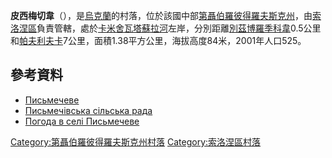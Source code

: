 {{coord|48|7|15|N|34|37|24|E|scale:30000_region:UA|display=title}}

'''皮西梅切韋'''（{{lang-uk|Письмечеве}}），是[[烏克蘭|烏克蘭]]的村落，位於該國中部[[第聶伯羅彼得羅夫斯克州|第聶伯羅彼得羅夫斯克州]]，由[[索洛涅區|索洛涅區]]負責管轄，處於[[卡米舍瓦塔蘇拉河|卡米舍瓦塔蘇拉河]]左岸，分別距離[[別茲博羅季科韋|別茲博羅季科韋]]0.5公里和[[帕夫利夫卡_(索洛涅區)|帕夫利夫卡]]7公里，面積1.38平方公里，海拔高度84米，2001年人口525。

==參考資料==
* [http://gska2.rada.gov.ua/pls/z7502/A005?rdat1=06.12.2007&rf7571=6485 Письмечеве]{{Dead link|date=2018年6月 |bot=InternetArchiveBot |fix-attempted=no }}
* [http://www.solon-rn.dp.gov.ua/OBLADM/solon_rda.nsf/a57ed39423da8150c2257424002d84e8/446ab9fba4217fc2c225763e006d2c8f?OpenDocument Письмечівська сільська рада] {{Wayback|url=http://www.solon-rn.dp.gov.ua/OBLADM/solon_rda.nsf/a57ed39423da8150c2257424002d84e8/446ab9fba4217fc2c225763e006d2c8f?OpenDocument |date=20150404161141 }}
* [http://weather.in.ua/ua/dnepropetrovskaja/20426 Погода в селі Письмечеве] {{Wayback|url=http://weather.in.ua/ua/dnepropetrovskaja/20426 |date=20160607140316 }}

{{DEFAULTSORT:Письмечеве}}
[[Category:第聶伯羅彼得羅夫斯克州村落|Category:第聶伯羅彼得羅夫斯克州村落]]
[[Category:索洛涅區村落|Category:索洛涅區村落]]


{{Dnipropetrovsk-geo-stub}}